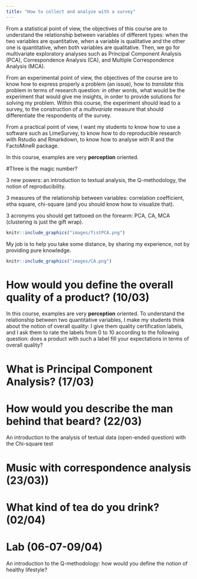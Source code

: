 ```yaml
---
title: "How to collect and analyze with a survey"
---
```


From a statistical point of view, the objectives of this course are to understand the relationship between variables of different types: when the two variables are quantitative, when a variable is qualitative and the other one is quantitative, when both variables are qualitative. Then, we go for multivariate exploratory analyses such as Principal Component Analysis (PCA), Correspondence Analysis (CA), and Multiple Correspondence Analysis (MCA).

From an experimental point of view, the objectives of the course are to know how to express properly a problem (an issue), how to *translate* this problem in terms of research question: in other words, what would be the experiment that would give me insights, in order to provide solutions for solving my problem. Within this course, the experiment should lead to a survey, to the construction of a *multivariate* measure that should differentiate the respondents of the survey.

From a practical point of view, I want my students to know how to use a software such as LimeSurvey, to know how to do reproducible research with Rstudio and Rmarkdown, to know how to analyse with R and the FactoMineR package.

In this course, examples are very **perception** oriented.

#Three is the magic number?

3 new powers: an introduction to textual analysis, the Q-methodology, the notion of reproducibility.

3 measures of the relationship between variables: correlation coefficient, etha square, chi-square (and you should know how to visualize that).

3 acronyms you should get tattooed on the forearm: PCA, CA, MCA (clustering is just the gift wrap).

```r
knitr::include_graphics("images/fistPCA.png")
```


My job is to help you take some distance, by sharing my experience, not by providing pure knowledge.

```r
knitr::include_graphics("images/CA.png")
```


# How would you define the overall quality of a product? (10/03)

In this course, examples are very **perception** oriented. To understand the relationship between two quantitative variables, I make my students think about the notion of overall quality: I give them quality certification labels, and I ask them to rate the labels from 0 to 10 according to the following question: does a product with such a label fill your expectations in terms of overall quality?

# What is Principal Component Analysis? (17/03)

# How would you describe the man behind that beard? (22/03)

An introduction to the analysis of textual data (open-ended question) with the Chi-square test

# Music with correspondence analysis (23/03))

# What kind of tea do you drink? (02/04)


# Lab (06-07-09/04)

An introduction to the Q-methodology: how would you define the notion of healthy lifestyle?

